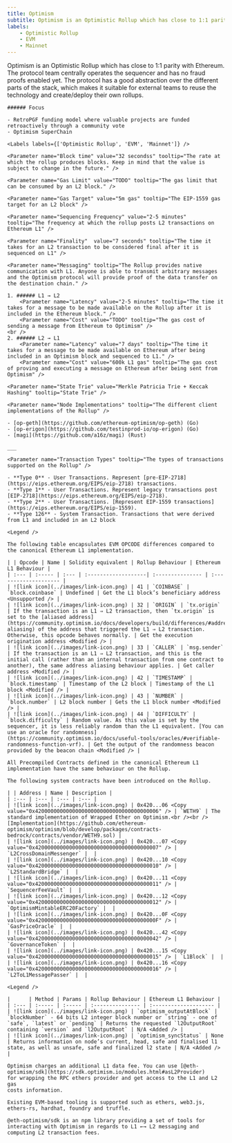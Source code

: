 ```yaml
---
title: Optimism
subtitle: Optimism is an Optimistic Rollup which has close to 1:1 parity with Ethereum. The protocol team centrally operates the sequencer and has no fraud proofs enabled yet. The protocol has a good abstraction over the different parts of the stack, which makes it suitable for external teams to reuse the technology and create/deploy their own rollups.
labels:
    - Optimistic Rollup
    - EVM
    - Mainnet
---
```


<Section title="Overview">
    Optimism is an Optimistic Rollup which has close to 1:1 parity with Ethereum. The protocol team centrally operates the sequencer and has no fraud proofs enabled yet. The protocol has a good abstraction over the different parts of the stack, which makes it suitable for external teams to reuse the technology and create/deploy their own rollups.

    ###### Focus

    - RetroPGF funding model where valuable projects are funded retroactively through a community vote
    - Optimism SuperChain

    <Labels labels={['Optimistic Rollup', 'EVM', 'Mainnet']} />

</Section>

<Section title="General">

    <Parameter name="Block time" value="32 secondss" tooltip="The rate at which the rollup produces blocks. Keep in mind that the value is subject to change in the future." />

    <Parameter name="Gas Limit" value="TODO" tooltip="The gas limit that can be consumed by an L2 block." />

    <Parameter name="Gas Target" value="5m gas" tooltip="The EIP-1559 gas target for an L2 block" />

    <Parameter name="Sequencing Frequency" value="2-5 minutes" tooltip="The frequency at which the rollup posts L2 transactions on Ethereum L1" />

    <Parameter name="Finality"  value="7 seconds" tooltip="The time it takes for an L2 transaction to be considered final after it is sequenced on L1" />

    <Parameter name="Messaging" tooltip="The Rollup provides native communication with L1. Anyone is able to transmit arbitrary messages and the Optimism protocol will provide proof of the data transfer on the destination chain." />

    1. ###### L1 → L2
        <Parameter name="Latency" value="2-5 minutes" tooltip="The time it takes for a message to be made available on the Rollup after it is included in the Ethereum block." />
        <Parameter name="Cost" value="TODO" tooltip="The gas cost of sending a message from Ethereum to Optimism" />
    <br />
    2. ###### L2 → L1
        <Parameter name="Latency" value="7 days" tooltip="The time it takes for a message to be made available on Ethereum after being included in an Optimism block and sequenced to L1." />
        <Parameter name="Cost" value="600k L1 gas" tooltip="The gas cost of proving and executing a message on Ethereum after being sent from Optimism" />

    <Parameter name="State Trie" value="Merkle Patricia Trie + Keccak Hashing" tooltip="State Trie" />

    <Parameter name="Node Implementations" tooltip="The different client implementations of the Rollup" />

    - [op-geth](https://github.com/ethereum-optimism/op-geth) (Go)
    - [op-erigon](https://github.com/testinprod-io/op-erigon) (Go)
    - [magi](https://github.com/a16z/magi) (Rust)

    ___

    <Parameter name="Transaction Types" tooltip="The types of transactions supported on the Rollup" />

    - **Type 0** - User Transactions. Represent [pre-EIP-2718](https://eips.ethereum.org/EIPS/eip-2718) transactions.
    - **Type 1** - User Transactions. Represent legacy transactions post [EIP-2718](https://eips.ethereum.org/EIPS/eip-2718).
    - **Type 2** - User Transactions. [Represent EIP-1559 transactions](https://eips.ethereum.org/EIPS/eip-1559).
    - **Type 126** - System Transaction. Transactions that were derived from L1 and included in an L2 block

</Section>

<Section title="OPCODEs">

    <Legend />

    The following table encapsulates EVM OPCODE differences compared to the canonical Ethereum L1 implementation.

    | | Opcode | Name | Solidity equivalent | Rollup Behaviour | Ethereum L1 Behaviour |
    | :--- | :----- | :--- | :-------------------| :--------------- | :-------------------- |
    | ![link icon](../images/link-icon.png) | 41 | `COINBASE` | `block.coinbase` | Undefined | Get the L1 block’s beneficiary address <Unsupported /> |
    | ![link icon](../images/link-icon.png) | 32 | `ORIGIN` | `tx.origin` | If the transaction is an L1 ⇒ L2 transaction, then `tx.origin` is set to the [aliased address](https://community.optimism.io/docs/developers/build/differences/#address-aliasing) of the address that triggered the L1 ⇒ L2 transaction. Otherwise, this opcode behaves normally. | Get the execution origination address <Modified /> |
    | ![link icon](../images/link-icon.png) | 33 | `CALLER` | `msg.sender` | If the transaction is an L1 ⇒ L2 transaction, and this is the initial call (rather than an internal transaction from one contract to another), the same address aliasing behaviour applies. | Get caller address <Modified /> |
    | ![link icon](../images/link-icon.png) | 42 | `TIMESTAMP` | `block.timestamp` | Timestamp of the L2 block | Timestamp of the L1 block <Modified /> |
    | ![link icon](../images/link-icon.png) | 43 | `NUMBER` | `block.number` | L2 block number | Gets the L1 block number <Modified /> |
    | ![link icon](../images/link-icon.png) | 44 | `DIFFICULTY` | `block.difficulty` | Random value. As this value is set by the sequencer, it is less reliably random than the L1 equivalent. [You can use an oracle for randomness](https://community.optimism.io/docs/useful-tools/oracles/#verifiable-randomness-function-vrf). | Get the output of the randomness beacon provided by the beacon chain <Modified /> |

</Section>

<Section title="Precompiled Contracts">

    All Precompiled Contracts defined in the canonical Ethereum L1 implementation have the same behaviour on the Rollup.

</Section>

<Section title="System Contracts">

    The following system contracts have been introduced on the Rollup.

    | | Address | Name | Description |
    | :--- | :--- | :--- | :--- |
    | ![link icon](../images/link-icon.png) | 0x420...06 <Copy value="0x4200000000000000000000000000000000000006" /> | `WETH9` | The standard implementation of Wrapped Ether on Optimism.<br /><br />[Implementation](https://github.com/ethereum-optimism/optimism/blob/develop/packages/contracts-bedrock/contracts/vendor/WETH9.sol) |
    | ![link icon](../images/link-icon.png) | 0x420...07 <Copy value="0x4200000000000000000000000000000000000007" /> | `L2CrossDomainMessenger` |  |
    | ![link icon](../images/link-icon.png) | 0x420...10 <Copy value="0x4200000000000000000000000000000000000010" /> | `L2StandardBridge` |  |
    | ![link icon](../images/link-icon.png) | 0x420...11 <Copy value="0x4200000000000000000000000000000000000011" /> | `SequencerFeeVault` |  |
    | ![link icon](../images/link-icon.png) | 0x420...12 <Copy value="0x4200000000000000000000000000000000000012" /> | `OptimismMintableERC20Factory` |  |
    | ![link icon](../images/link-icon.png) | 0x420...0F <Copy value="0x420000000000000000000000000000000000000F" /> | `GasPriceOracle` |  |
    | ![link icon](../images/link-icon.png) | 0x420...42 <Copy value="0x4200000000000000000000000000000000000042" /> | `GovernanceToken` |  |
    | ![link icon](../images/link-icon.png) | 0x420...15 <Copy value="0x4200000000000000000000000000000000000015" /> | `L1Block` |  |
    | ![link icon](../images/link-icon.png) | 0x420...16 <Copy value="0x4200000000000000000000000000000000000016" /> | `L2ToL1MessagePasser` |  |

</Section>

<Section title="RPC-API">

    <Legend />

    |      | Method | Params | Rollup Behaviour | Ethereum L1 Behaviour |
    | :--- | :----- | :----- | :--------------- | :-------------------- |
    | ![link icon](../images/link-icon.png) | `optimism_outputAtBlock` | `blockNumber` - 64 bits L2 integer block number or `string` - one of `safe`, `latest` or `pending` | Returns the requested `l2OutputRoot` containing `version` and `l2OutputRoot` | N/A <Added /> |
    | ![link icon](../images/link-icon.png) | `optimism_syncStatus` | None | Returns information on node’s current, head, safe and finalised l1 state, as well as unsafe, safe and finalized l2 state | N/A <Added /> |

</Section>

<Section title="Transaction Fees">

    Optimism charges an additional L1 data fee. You can use [@eth-optimism/sdk](https://sdk.optimism.io/modules.html#asL2Provider)
    for wrapping the RPC ethers provider and get access to the L1 and L2 gas
    costs information.

</Section>

<Section title="Tools">

    Existing EVM-based tooling is supported such as ethers, web3.js, ethers-rs, hardhat, foundry and truffle.

    @eth-optimism/sdk is an npm library providing a set of tools for interacting with Optimism in regards to L1 ←→ L2 messaging and computing L2 transaction fees.

</Section>
